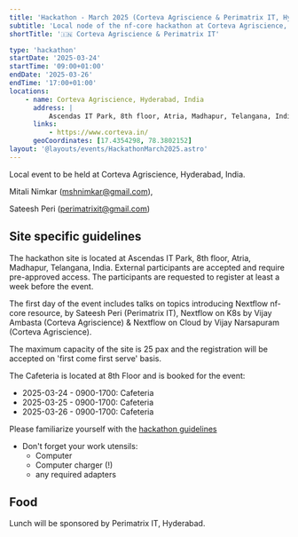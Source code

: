 ```yaml
---
title: 'Hackathon - March 2025 (Corteva Agriscience & Perimatrix IT, Hyderabad)'
subtitle: 'Local node of the nf-core hackathon at Corteva Agriscience, Hyderabad, India'
shortTitle: '🇮🇳 Corteva Agriscience & Perimatrix IT'

type: 'hackathon'
startDate: '2025-03-24'
startTime: '09:00+01:00'
endDate: '2025-03-26'
endTime: '17:00+01:00'
locations:
    - name: Corteva Agriscience, Hyderabad, India
      address: |
          Ascendas IT Park, 8th floor, Atria, Madhapur, Telangana, India
      links:
          - https://www.corteva.in/
      geoCoordinates: [17.4354298, 78.3802152]
layout: '@layouts/events/HackathonMarch2025.astro'
---
```


Local event to be held at Corteva Agriscience, Hyderabad, India.

Mitali Nimkar ([mshnimkar@gmail.com](mailto:mshnimkar@gmail.com)),

Sateesh Peri ([perimatrixit@gmail.com](mailto:perimatrixit@gmail.com))

## Site specific guidelines

The hackathon site is located at Ascendas IT Park, 8th floor, Atria, Madhapur, Telangana, India.
External participants are accepted and require pre-approved access.
The participants are requested to register at least a week before the event.

The first day of the event includes talks on topics introducing Nextflow nf-core resource, by Sateesh Peri (Perimatrix IT),
Nextflow on K8s by Vijay Ambasta (Corteva Agriscience) & Nextflow on Cloud by Vijay Narsapuram (Corteva Agriscience).

The maximum capacity of the site is 25 pax and the registration will be accepted on 'first come first serve' basis.

The Cafeteria is located at 8th Floor and is booked for the event:

-   2025-03-24 - 0900-1700: Cafeteria
-   2025-03-25 - 0900-1700: Cafeteria
-   2025-03-26 - 0900-1700: Cafeteria

Please familiarize yourself with the [hackathon guidelines](https://nf-co.re/events/2025/hackathon-march-2025#in-person-local-sites)

-   Don't forget your work utensils:
    -   Computer
    -   Computer charger (!)
    -   any required adapters

## Food

Lunch will be sponsored by Perimatrix IT, Hyderabad.
